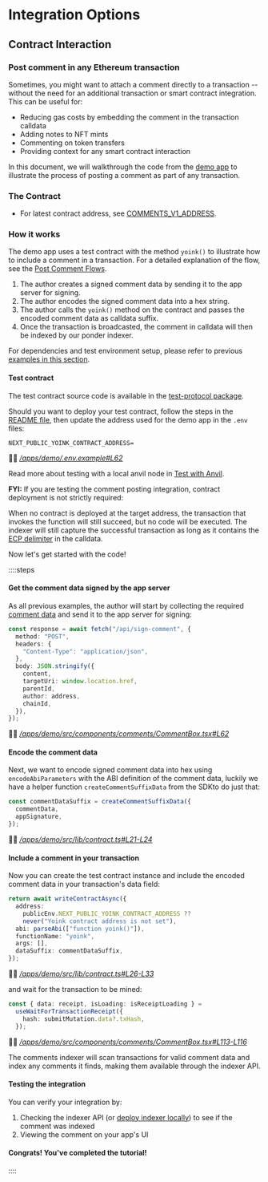 # Integration Options

## Contract Interaction

### Post comment in any Ethereum transaction

Sometimes, you might want to attach a comment directly to a transaction -- without the need for an additional transaction or smart contract integration. This can be useful for:

- Reducing gas costs by embedding the comment in the transaction calldata
- Adding notes to NFT mints
- Commenting on token transfers
- Providing context for any smart contract interaction

In this document, we will walkthrough the code from the [demo app](https://github.com/ecp-eth/comments-monorepo/tree/main/apps/demo)
to illustrate the process of posting a comment as part of any transaction.

### The Contract

- For latest contract address, see [COMMENTS_V1_ADDRESS](/sdk-reference/defaultExports/variables/COMMENTS_V1_ADDRESS).

### How it works

The demo app uses a test contract with the method `yoink()` to illustrate how to include a comment in a transaction.
For a detailed explanation of the flow, see the [Post Comment Flows](/post-comment-flows#4-appending-comment-to-a-transaction-author-pays-gas).

1. The author creates a signed comment data by sending it to the app server for signing.
1. The author encodes the signed comment data into a hex string.
1. The author calls the `yoink()` method on the contract and passes the encoded comment data as calldata suffix.
1. Once the transaction is broadcasted, the comment in calldata will then be indexed by our ponder indexer.

For dependencies and test environment setup, please refer to previous [examples in this section](/integration-options/contract-interactions).

#### Test contract

The test contract source code is available in the [test-protocol package](https://github.com/ecp-eth/comments-monorepo/tree/main/packages/test-protocol).

Should you want to deploy your test contract, follow the steps in the [README file](https://github.com/ecp-eth/comments-monorepo/blob/main/packages/test-protocol/README.md),
then update the address used for the demo app in the `.env` files:

```
NEXT_PUBLIC_YOINK_CONTRACT_ADDRESS=
```

🧑‍💻 _[/apps/demo/.env.example#L62](https://github.com/ecp-eth/comments-monorepo/blob/094bcde2bca079bd7451c6571f26c5687b2ad128/apps/demo/.env.example#L43)_

Read more about testing with a local anvil node in [Test with Anvil](/test-with-anvil).

**FYI:** If you are testing the comment posting integration, contract deployment is not strictly required:

When no contract is deployed at the target address, the transaction that invokes the function will still succeed, but no code will be executed.
The indexer will still capture the successful transaction as long as it contains the [ECP delimiter](/sdk-reference/defaultExports/variables/COMMENT_CALLDATA_SUFFIX_DELIMITER) in the calldata.

Now let's get started with the code!

::::steps

#### Get the comment data signed by the app server

As all previous examples, the author will start by collecting the required
[comment data](/comment-data-props) and send it to the app server for signing:

```typescript
const response = await fetch("/api/sign-comment", {
  method: "POST",
  headers: {
    "Content-Type": "application/json",
  },
  body: JSON.stringify({
    content,
    targetUri: window.location.href,
    parentId,
    author: address,
    chainId,
  }),
});
```

🧑‍💻 _[/apps/demo/src/components/comments/CommentBox.tsx#L62](https://github.com/ecp-eth/comments-monorepo/blob/094bcde2bca079bd7451c6571f26c5687b2ad128/apps/demo/src/components/comments/CommentBox.tsx#L62)_

#### Encode the comment data

Next, we want to encode signed comment data into hex using `encodeAbiParameters` with the ABI definition of the comment data,
luckily we have a helper function `createCommentSuffixData` from the SDKto do just that:

```typescript
const commentDataSuffix = createCommentSuffixData({
  commentData,
  appSignature,
});
```

🧑‍💻 _[/apps/demo/src/lib/contract.ts#L21-L24](https://github.com/ecp-eth/comments-monorepo/blob/094bcde2bca079bd7451c6571f26c5687b2ad128/apps/demo/src/lib/contract.ts#L21-L24)_

#### Include a comment in your transaction

Now you can create the test contract instance and include the encoded comment data in your transaction's data field:

```typescript
return await writeContractAsync({
  address:
    publicEnv.NEXT_PUBLIC_YOINK_CONTRACT_ADDRESS ??
    never("Yoink contract address is not set"),
  abi: parseAbi(["function yoink()"]),
  functionName: "yoink",
  args: [],
  dataSuffix: commentDataSuffix,
});
```

🧑‍💻 _[/apps/demo/src/lib/contract.ts#L26-L33](https://github.com/ecp-eth/comments-monorepo/blob/094bcde2bca079bd7451c6571f26c5687b2ad128/apps/demo/src/lib/contract.ts#L26-L33)_

and wait for the transaction to be mined:

```typescript
const { data: receipt, isLoading: isReceiptLoading } =
  useWaitForTransactionReceipt({
    hash: submitMutation.data?.txHash,
  });
```

🧑‍💻 _[/apps/demo/src/components/comments/CommentBox.tsx#L113-L116](https://github.com/ecp-eth/comments-monorepo/blob/094bcde2bca079bd7451c6571f26c5687b2ad128/apps/demo/src/components/comments/CommentBox.tsx#L113-L116)_

The comments indexer will scan transactions for valid comment data and index any comments it finds, making them available through the indexer API.

#### Testing the integration

You can verify your integration by:

1. Checking the indexer API (or [deploy indexer locally](/indexer-reference)) to see if the comment was indexed
1. Viewing the comment on your app's UI

#### Congrats! You've completed the tutorial!

::::
